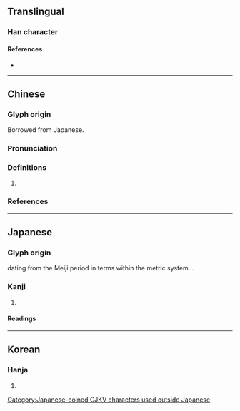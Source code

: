 {{character info/new}}
==Translingual==

===Han character===
{{Han char|rn=98|rad=瓦|as=03|sn=8|four=|canj=MNHJ|ids=⿺瓦千}}

====References====
* {{Han ref|kx=0748.081|dkj=21450|dj=1156.140|hdz=21422.050|uh=74E9|ud=29929|bh=A260|bd=41568}}

[[Category:Japanese-coined CJKV characters used outside Japanese]]

----

==Chinese==
{{zh-forms}}

===Glyph origin===
Borrowed from Japanese.

===Pronunciation===
{{zh-pron
|m=qiānwǎ
|c=cin1 ngaa5
|h=
|md=
|mn=
|w=
|mc=
|oc=
|cat=n
}}

===Definitions===
{{zh-hanzi}}

# {{lb|zh|dated}} {{n-g|Symbol for {{zh-l|千瓦|kilowatt}}.}}

===References===

----

==Japanese==

===Glyph origin===
{{ja-etym-kokuji}} dating from the Meiji period in terms within the metric system. {{Han compound|瓦|千|t1=gram|t2=one thousand|ls=ic}}.

===Kanji===
{{ja-kanji|grade=|rs=瓦03}}

# {{lb|ja|dated}} {{n-g|Symbol for [[kilogram]].}}

====Readings====
{{ja-readings
|on=
|kun=キログラム-
|nanori=
}}

----

==Korean==

===Hanja===
{{ko-hanja|hangeul=천|eumhun=|rv=cheon|mr=ch'ŏn|y=chen}}

# {{defn|lang=ko|sort=瓦03}}